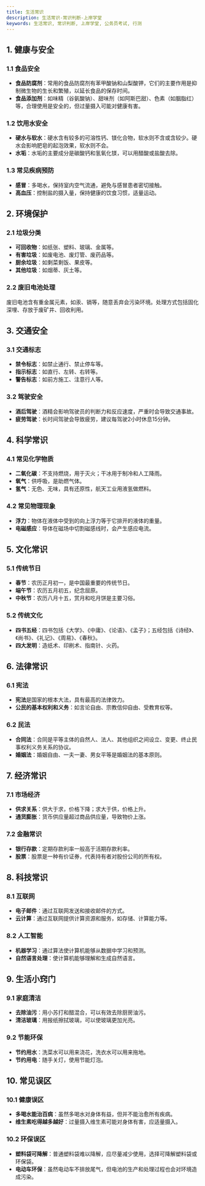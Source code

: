 ```yaml
---
title: 生活常识
description: 生活常识-常识判断-上岸学堂
keywords: 生活常识, 常识判断, 上岸学堂, 公务员考试, 行测
---
```


## 1. 健康与安全

### 1.1 食品安全
- **食品防腐剂**：常用的食品防腐剂有苯甲酸钠和山梨酸钾，它们的主要作用是抑制微生物的生长和繁殖，以延长食品的保存时间。
- **食品添加剂**：如味精（谷氨酸钠）、甜味剂（如阿斯巴甜）、色素（如胭脂红）等，合理使用是安全的，但过量摄入可能对健康有害。

### 1.2 饮用水安全
- **硬水与软水**：硬水含有较多的可溶性钙、镁化合物，软水则不含或含较少。硬水会影响肥皂的起泡效果，软水则不会。
- **水垢**：水垢的主要成分是碳酸钙和氢氧化镁，可以用醋酸或盐酸去除。

### 1.3 常见疾病预防
- **感冒**：多喝水，保持室内空气流通，避免与感冒患者密切接触。
- **高血压**：控制盐的摄入量，保持健康的饮食习惯，适量运动。

## 2. 环境保护

### 2.1 垃圾分类
- **可回收物**：如纸张、塑料、玻璃、金属等。
- **有害垃圾**：如废电池、废灯管、废药品等。
- **厨余垃圾**：如剩菜剩饭、果皮等。
- **其他垃圾**：如烟蒂、灰土等。

### 2.2 废旧电池处理
废旧电池含有重金属元素，如汞、镉等，随意丢弃会污染环境。处理方式包括固化深埋、存放于废矿井、回收利用。

## 3. 交通安全

### 3.1 交通标志
- **禁令标志**：如禁止通行、禁止停车等。
- **指示标志**：如直行、左转、右转等。
- **警告标志**：如前方施工、注意行人等。

### 3.2 驾驶安全
- **酒后驾驶**：酒精会影响驾驶员的判断力和反应速度，严重时会导致交通事故。
- **疲劳驾驶**：长时间驾驶会导致疲劳，建议每驾驶2小时休息15分钟。

## 4. 科学常识

### 4.1 常见化学物质
- **二氧化碳**：不支持燃烧，用于灭火；干冰用于制冷和人工降雨。
- **氧气**：供呼吸，是助燃气体。
- **氢气**：无色、无味，具有还原性，航天工业用液氢做燃料。

### 4.2 常见物理现象
- **浮力**：物体在液体中受到的向上浮力等于它排开的液体的重量。
- **电磁感应**：导体在磁场中切割磁感线时，会产生感应电流。

## 5. 文化常识

### 5.1 传统节日
- **春节**：农历正月初一，是中国最重要的传统节日。
- **端午节**：农历五月初五，纪念屈原。
- **中秋节**：农历八月十五，赏月和吃月饼是主要习俗。

### 5.2 传统文化
- **四书五经**：四书包括《大学》、《中庸》、《论语》、《孟子》；五经包括《诗经》、《尚书》、《礼记》、《周易》、《春秋》。
- **四大发明**：造纸术、印刷术、指南针、火药。

## 6. 法律常识

### 6.1 宪法
- **宪法**是国家的根本大法，具有最高的法律效力。
- **公民的基本权利和义务**：如言论自由、宗教信仰自由、受教育权等。

### 6.2 民法
- **合同法**：合同是平等主体的自然人、法人、其他组织之间设立、变更、终止民事权利义务关系的协议。
- **婚姻法**：婚姻自由、一夫一妻、男女平等是婚姻法的基本原则。

## 7. 经济常识

### 7.1 市场经济
- **供求关系**：供大于求，价格下降；求大于供，价格上升。
- **通货膨胀**：货币供应量超过商品供应量，导致物价上涨。

### 7.2 金融常识
- **银行存款**：定期存款利率一般高于活期存款利率。
- **股票**：股票是一种有价证券，代表持有者对股份公司的所有权。

## 8. 科技常识

### 8.1 互联网
- **电子邮件**：通过互联网发送和接收邮件的方式。
- **云计算**：通过互联网提供计算资源和服务，如存储、计算能力等。

### 8.2 人工智能
- **机器学习**：通过算法使计算机能够从数据中学习和预测。
- **自然语言处理**：使计算机能够理解和生成自然语言。

## 9. 生活小窍门

### 9.1 家庭清洁
- **去除油污**：用小苏打和醋混合，可以有效去除厨房油污。
- **清洁玻璃**：用报纸擦拭玻璃，可以使玻璃更加光亮。

### 9.2 节能环保
- **节约用水**：洗菜水可以用来浇花，洗衣水可以用来拖地。
- **节约用电**：随手关灯，使用节能灯泡。

## 10. 常见误区

### 10.1 健康误区
- **多喝水能治百病**：虽然多喝水对身体有益，但并不能治愈所有疾病。
- **维生素吃得越多越好**：过量摄入维生素可能对身体有害，应适量摄入。

### 10.2 环保误区
- **塑料袋可降解**：普通塑料袋难以降解，应尽量减少使用，选择可降解塑料袋或环保袋。
- **电动车环保**：虽然电动车不排放尾气，但电池的生产和处理过程也会对环境造成污染。

